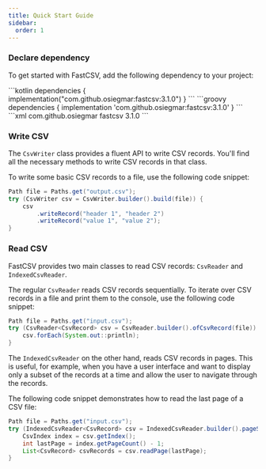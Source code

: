 ```yaml
---
title: Quick Start Guide
sidebar:
  order: 1
---
```



### Declare dependency

To get started with FastCSV, add the following dependency to your project:

<Tabs>
    <TabItem label="Gradle/Kotlin">
        ```kotlin
        dependencies {
            implementation("com.github.osiegmar:fastcsv:3.1.0")
        }
        ```
    </TabItem>
    <TabItem label="Gradle/Groovy">
        ```groovy
        dependencies {
            implementation 'com.github.osiegmar:fastcsv:3.1.0'
        }
        ```
    </TabItem>
    <TabItem label="Maven">
        ```xml
        <dependency>
            <groupId>com.github.osiegmar</groupId>
            <artifactId>fastcsv</artifactId>
            <version>3.1.0</version>
        </dependency>
        ```
    </TabItem>
</Tabs>

<LinkCard
    title="More examples"
    description="Check out the Maven Central Repository for examples on how to declare the dependency for even more build tools."
    href="https://central.sonatype.com/artifact/de.siegmar/fastcsv"
    target="_blank"
/>

### Write CSV

The `CsvWriter` class provides a fluent API to write CSV records.
You'll find all the necessary methods to write CSV records in that class.

To write some basic CSV records to a file, use the following code snippet:

```java
Path file = Paths.get("output.csv");
try (CsvWriter csv = CsvWriter.builder().build(file)) {
    csv
        .writeRecord("header 1", "header 2")
        .writeRecord("value 1", "value 2");
}
```

### Read CSV

FastCSV provides two main classes to read CSV records: `CsvReader` and `IndexedCsvReader`.

The regular `CsvReader` reads CSV records sequentially.
To iterate over CSV records in a file and print them to the console, use the following code snippet:

```java
Path file = Paths.get("input.csv");
try (CsvReader<CsvRecord> csv = CsvReader.builder().ofCsvRecord(file)) {
    csv.forEach(System.out::println);
}
```

The `IndexedCsvReader` on the other hand, reads CSV records in pages. This is useful, for example,
when you have a user interface and want to display only a subset of the records at a time and allow the user
to navigate through the records.

The following code snippet demonstrates how to read the last page of a CSV file:

```java
Path file = Paths.get("input.csv");
try (IndexedCsvReader<CsvRecord> csv = IndexedCsvReader.builder().pageSize(10).ofCsvRecord(file)) {
    CsvIndex index = csv.getIndex();
    int lastPage = index.getPageCount() - 1;
    List<CsvRecord> csvRecords = csv.readPage(lastPage);
}
```
